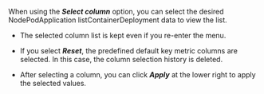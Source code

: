 When using the **_Select column_** option, you can select the desired <InDoc pages="resource-node-list">Node</InDoc><InDoc pages="resource-pod-list">Pod</InDoc><InDoc pages="resource-application-list">Application list</InDoc><InDoc pages="resource-container-list">Container</InDoc><InDoc pages="deployment-list">Deployment</InDoc> data to view the list. 

<InDoc pages="deployment-list">

<ImgLang img='k8s-deployment-list-cl.png' desc='Select Column' />

</InDoc>

<InDoc pages="resource-container-list">

<ImgLang img='k8s-resource-container-list-cl.png' desc='Select Column' />

</InDoc>

<InDoc pages="service-list">

<ImgLang img='k8s-service-list-cl.png' desc='Select column' />

</InDoc>

<InDoc pages="node-disk-list">

<ImgLang img='k8s-node-disk-cl.png' desc='Select column' />

</InDoc>

<InDoc pages="ingress-list">

<ImgLang img='k8s-ingress-list-cl.png' desc='Select column' />

</InDoc>

<Xclude pages="deployment-list,resource-container-list,service-list,node-disk-list,ingress-list">

<ImgLang img='k8s-resource-node-list-cl.png' desc='Select Column' />

</Xclude>

- The selected column list is kept even if you re-enter the menu.

- If you select **_Reset_**, the predefined default key metric columns are selected. In this case, the column selection history is deleted.

- After selecting a column, you can click **_Apply_** at the lower right to apply the selected values.
